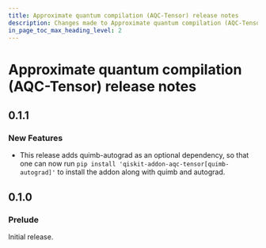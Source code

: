 ```yaml
---
title: Approximate quantum compilation (AQC-Tensor) release notes
description: Changes made to Approximate quantum compilation (AQC-Tensor)
in_page_toc_max_heading_level: 2
---
```


<span id="release-notes" />

<span id="id1" />

# Approximate quantum compilation (AQC-Tensor) release notes

<span id="release-notes-0-1-1" />

<span id="id2" />

## 0.1.1

<span id="release-notes-0-1-1-new-features" />

### New Features

*   This release adds quimb-autograd as an optional dependency, so that one can now run `pip install 'qiskit-addon-aqc-tensor[quimb-autograd]'` to install the addon along with quimb and autograd.

<span id="release-notes-0-1-0" />

<span id="id3" />

## 0.1.0

<span id="release-notes-0-1-0-prelude" />

### Prelude

Initial release.

